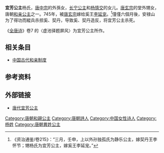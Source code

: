 {{東亞女性歷史人物
| 名稱=宜芳公主
| 身份=[[唐朝|唐朝]]公主
| 畫像=
| 說明=
| 姓=杨
| 名=
| 封爵=[[公主|公主]]
| 位號=
| 封號=宜芳公主
| 出生年=
| 逝世年=745年
| 諡號=
| 其他親屬=堂舅：[[唐玄宗|唐玄宗]]、姨母:[[安乐公主|安乐公主]]
| 父親=[[杨慎交|杨慎交]]
| 同胞兄弟=
| 母親=[[长宁公主|长宁公主]]
|}}


'''宜芳公主'''杨氏{{BD||？|745年||catIdx=Y}}，[[唐中宗|唐中宗]]的外孫女，[[长宁公主_(唐中宗女)|长宁公主]]和[[杨慎交|杨慎交]]的女儿。[[唐玄宗|唐玄宗]]的堂外甥女，唐朝[[和亲公主|和亲公主]]之一。745年，被[[唐玄宗|唐玄宗]]嫁给奚王[[李延宠|李延宠]]。<ref>《资治通鉴/卷215》：“三月，壬申，上以外孙独孤氏为静乐公主，嫁契丹王李怀节；甥杨氏为宜芳公主，嫁奚王李延宠。”</ref>僅僅六個月後，安禄山为了得功而縱兵杀掠奚、契丹，导致奚、契丹造反，将宜芳公主杀死。

《[[全唐诗|全唐诗]]》卷7 的〈虚池驿题屏风〉为宜芳公主所作。

{{Cquote|出嫁辞乡国，由来此别难。<br />圣恩愁远道，行路泣相看。<br />沙塞容颜尽，边隅粉黛残。<br />  妾心何所断，他日望长安。}}

== 相关条目 ==
* [[中国古代和亲制度|中国古代和亲制度]]

== 参考资料 ==
{{reflist}}

==外部链接==
*[https://web.archive.org/web/20111028091115/http://www.dhllj.com/user/dhllj/stwdy/0803151403.htm 唐代宜芳公主]

[[Category:唐朝和親公主|Category:唐朝和親公主]]
[[Category:唐朝詩人|Category:唐朝詩人]]
[[Category:中国女性诗人|Category:中国女性诗人]]
[[Category:杨姓|Category:杨姓]]
[[Category:唐朝異姓公主|Category:唐朝異姓公主]]